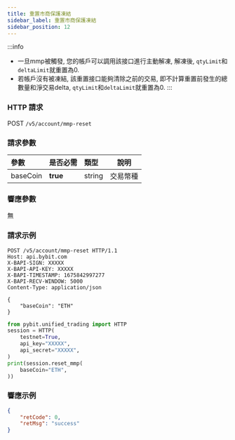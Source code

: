 ```yaml
---
title: 重置市商保護凍結
sidebar_label: 重置市商保護凍結
sidebar_position: 12
---
```


:::info
* 一旦mmp被觸發, 您的帳戶可以調用該接口進行主動解凍, 解凍後, `qtyLimit`和`deltaLimit`就重置為0.
* 若帳戶沒有被凍結, 該重置接口能夠清除之前的交易, 即不計算重置前發生的總數量和淨交易delta, `qtyLimit`和`deltaLimit`就重置為0.
:::

### HTTP 請求
POST `/v5/account/mmp-reset`

### 請求參數
| 參數 | 是否必需 | 類型 | 說明|
|:----- |:-------|:-----|------ |
|baseCoin |**true** |string |交易幣種|

### 響應參數
無

### 請求示例
<Tabs groupId="programming-languages">
<TabItem value="http" label="HTTP">

```http
POST /v5/account/mmp-reset HTTP/1.1
Host: api.bybit.com
X-BAPI-SIGN: XXXXX
X-BAPI-API-KEY: XXXXX
X-BAPI-TIMESTAMP: 1675842997277
X-BAPI-RECV-WINDOW: 5000
Content-Type: application/json

{
    "baseCoin": "ETH"
}
```

</TabItem>
<TabItem value="python" label="Python">

```python
from pybit.unified_trading import HTTP
session = HTTP(
    testnet=True,
    api_key="XXXXX",
    api_secret="XXXXX",
)
print(session.reset_mmp(
    baseCoin="ETH",
))
```

</TabItem>
</Tabs>

### 響應示例

```json
{
    "retCode": 0,
    "retMsg": "success"
}
```
